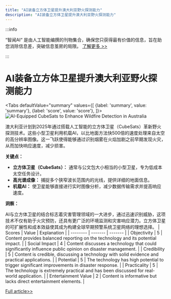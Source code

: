 ```yaml
---
title: "AI装备立方体卫星提升澳大利亚野火探测能力"
description: "AI装备立方体卫星提升澳大利亚野火探测能力"
---
```



:::info

“智闻AI“ 是由人工智能编撰的刊物集合，确保您只获得最有价值的信息，旨在助您消除信息差，突破信息茧房的局限。  [了解更多 >>](/)

:::

# AI装备立方体卫星提升澳大利亚野火探测能力


<Tabs
	defaultValue="summary"
	values={[
	{label: 'summary', value: 'summary'},
	{label: 'score', value: 'score'},
]}>
<TabItem value="summary">
<img
  src="https://image.informedainews.com/2024/06/07/Ar-ued-1717727659-0.jpg"
  alt="AI-Equipped CubeSats to Enhance Wildfire Detection in Australia"
/>



澳大利亚计划到2025年通过搭载人工智能的立方体卫星（CubeSats）革新野火探测技术。这些小型卫星利用机载AI，以比地面方法快500倍的速度处理来自太空的高分辨率图像。这一飞跃使得能够通过识别烟雾在火焰加剧之前早期发现火灾，从而加快响应速度，减少损害。

**关键点：**

- **立方体卫星（CubeSats）：** 通常与公文包大小相当的小型卫星，专为低成本太空任务设计。
- **高光谱成像：** 捕捉多个狭窄波长范围内的光线，提供详细的地面信息。
- **机载AI：** 使卫星能够直接进行实时图像分析，减少数据传输需求并提高响应速度。

**洞察：**

AI与立方体卫星的结合标志着灾害管理领域的一大进步，通过迅速识别威胁，这项技术不仅有助于火灾预防，还具有更广泛的环境监测和灾害响应潜力。立方体卫星的可扩展性和成本效益使其成为构建全球早期预警系统卫星网络的理想选择。
</TabItem>
<TabItem value="score">
	| Scores     | Value   | Explanation |
	| -------- | ------- | ------- |
	| Objectivity  | 5    | Content provides balanced reporting on the technology and its potential impact.    |
	| Social Impact | 4     | Content discusses a technology that could significantly influence public opinion on disaster management.    |
	| Credibility    | 5    | Content is credible, discussing a technology with solid evidence and practical applications.    |
	| Potential    | 5    | The technology has high potential to trigger significant improvements in disaster response.    |
	| Practicality    | 5    | The technology is extremely practical and has been discussed for real-world application.    |
	| Entertainment Value    | 2    | Content is informative but lacks direct entertainment elements.    |
</TabItem>
</Tabs>

[Full article>>](https://www.cnbeta.com.tw/articles/science/1433823.htm)
